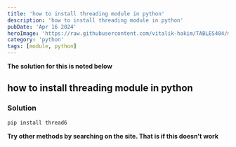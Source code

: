 ```yaml
---
title: 'how to install threading module in python'
description: 'how to install threading module in python'
pubDate: 'Apr 16 2024'
heroImage: 'https://raw.githubusercontent.com/vitalik-hakim/TABLES404/main/error_b/python.jpg'
category: 'python'
tags: [module, python]
---
```


**The solution for this is noted below**

## how to install threading module in python

### Solution

```python
pip install thread6
```

**Try other methods by searching on the site. That is if this doesn't work**
